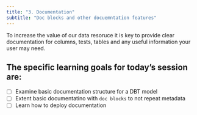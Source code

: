 ```yaml
---
title: "3. Documentation"
subtitle: "Doc blocks and other docuemntation features"
--- 
```


To increase the value of our data resoruce it is key to provide clear documentation for columns, tests, tables and any useful information your user may need.

::: callout-note
## The specific learning goals for today's session are:

-   [ ] Examine basic documentation structure for a DBT model
-   [ ] Extent basic documentatino with `doc blocks` to not repeat metadata
-   [ ] Learn how to deploy documentation
:::